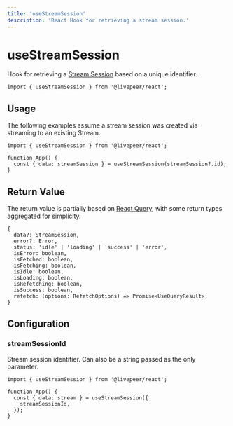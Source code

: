 ```yaml
---
title: 'useStreamSession'
description: 'React Hook for retrieving a stream session.'
---
```


# useStreamSession

Hook for retrieving a [Stream Session](https://github.com/livepeer/livepeer.js/blob/main/packages/core/src/types/provider.ts)
based on a unique identifier.

```tsx
import { useStreamSession } from '@livepeer/react';
```

## Usage

The following examples assume a stream session was created via streaming to an existing Stream.

```tsx
import { useStreamSession } from '@livepeer/react';

function App() {
  const { data: streamSession } = useStreamSession(streamSession?.id);
}
```

## Return Value

The return value is partially based on [React Query](https://tanstack.com/query/v4/docs/reference/useQuery), with some return types
aggregated for simplicity.

```tsx
{
  data?: StreamSession,
  error?: Error,
  status: 'idle' | 'loading' | 'success' | 'error',
  isError: boolean,
  isFetched: boolean,
  isFetching: boolean,
  isIdle: boolean,
  isLoading: boolean,
  isRefetching: boolean,
  isSuccess: boolean,
  refetch: (options: RefetchOptions) => Promise<UseQueryResult>,
}
```

## Configuration

### streamSessionId

Stream session identifier. Can also be a string passed as the only parameter.

```tsx {5}
import { useStreamSession } from '@livepeer/react';

function App() {
  const { data: stream } = useStreamSession({
    streamSessionId,
  });
}
```
